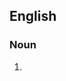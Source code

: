 {{also|uréthanes}}

==English==

===Noun===
{{head|en|noun plural form}}

# {{plural of|urethane|lang=en}}